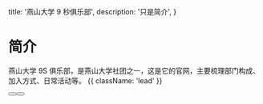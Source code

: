 
  title: '燕山大学 9 秒俱乐部',
  description: '只是简介',
}

<HeroPattern />

# 简介

燕山大学 9S 俱乐部，是燕山大学社团之一，这是它的官网，主要梳理部门构成、加入方式、日常活动等。 {{ className: 'lead' }}

<div className="mb-16 mt-6 flex gap-3">
  <Button href="/join-us" arrow="right" children="快速上手" />
  <Button href="https://gl-blog.vercel.app/" variant="outline" children="隔壁博客" />
</div>

<Guides />

